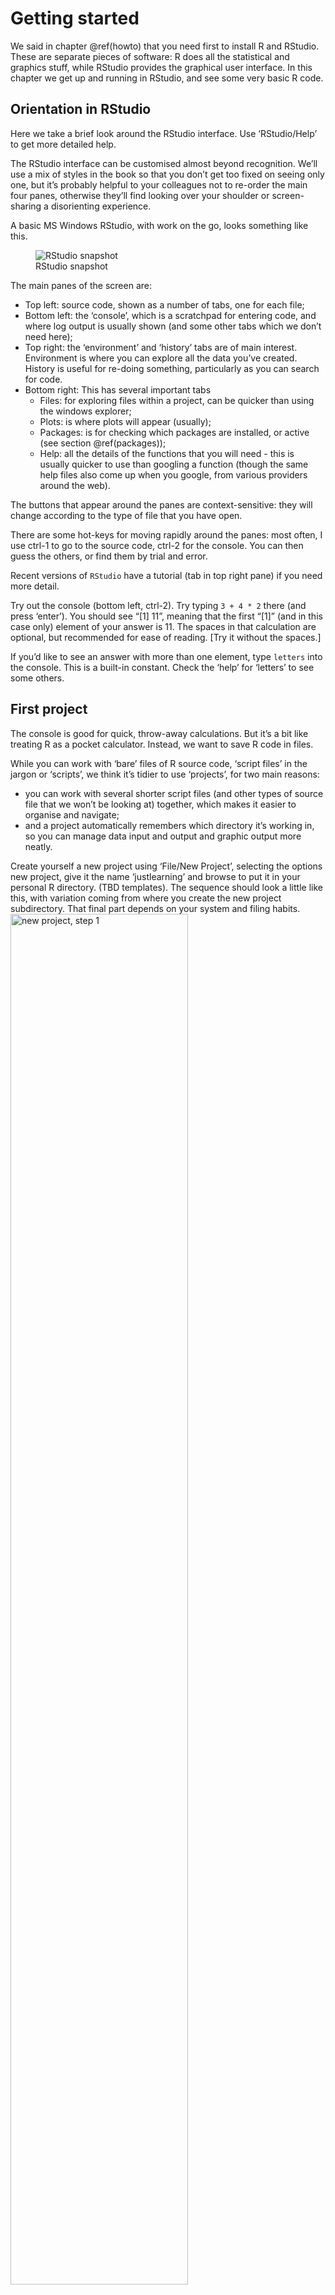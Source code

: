 # Getting started {#start}

We said in chapter \@ref(howto) that you need first to install R and RStudio. These are separate pieces of software: R does all the statistical and graphics stuff, while RStudio provides the graphical user interface. In this chapter we get up and running in RStudio, and see some very basic R code.

## Orientation in RStudio {#rstudio}

Here we take a brief look around the RStudio interface. Use 'RStudio/Help' to get more detailed help.

The RStudio interface can be customised almost beyond recognition. We'll use a mix of styles in the book so that you don't get too fixed on seeing only one, but it's probably helpful to your colleagues not to re-order the main four panes, otherwise they'll find looking over your shoulder or screen-sharing a disorienting experience.

A basic MS Windows RStudio, with work on the go, looks something like this.

![RStudio snapshot](images/RStudio.png)

The main panes of the screen are:

* Top left: source code, shown as a number of tabs, one for each file;
* Bottom left: the 'console', which is a scratchpad for entering code, and where log output is usually shown (and some other tabs which we don't need here);
* Top right: the 'environment' and 'history' tabs are of main interest. Environment is where you can explore all the data you've created. History is useful for re-doing something, particularly as you can search for code.
* Bottom right: This has several important tabs
  + Files: for exploring files within a project, can be quicker than using the windows explorer;
  + Plots: is where plots will appear (usually);
  + Packages: is for checking which packages are installed, or active (see section \@ref(packages));
  + Help: all the details of the functions that you will need - this is usually quicker to use than googling a function (though the same help files also come up when you google, from various providers around the web).
  
The buttons that appear around the panes are context-sensitive: they will change according to the type of file that you have open.

There are some hot-keys for moving rapidly around the panes: most often, I use ctrl-1 to go to the source code, ctrl-2 for the console. You can then guess the others, or find them by trial and error.

Recent versions of `RStudio` have a tutorial (tab in top right pane) if you need more detail.

Try out the console (bottom left, ctrl-2). Try typing `3 + 4 * 2` there (and press 'enter'). You should see "[1] 11", meaning that the first "[1]" (and in this case only) element of your answer is 11. The spaces in that calculation are optional, but recommended for ease of reading. [Try it without the spaces.]

If you'd like to see an answer with more than one element, type `letters` into the console. This is a built-in constant. Check the 'help' for 'letters' to see some others.

## First project

The console is good for quick, throw-away calculations. But it's a bit like treating R as a pocket calculator. Instead, we want to save R code in files. 

While you can work with 'bare' files of R source code, 'script files' in the jargon or 'scripts', we think it's tidier to use 'projects', for two main reasons: 

* you can work with several shorter script files (and other types of source file that we won't be looking at) together, which makes it easier to organise and navigate;
* and a project automatically remembers which directory it's working in, so you can manage data input and output and graphic output more neatly.

Create yourself a new project using 'File/New Project', selecting the options new project, give it the name 'justlearning' and browse to put it in your personal R directory. (TBD templates). The sequence should look a little like this, with variation coming from where you create the new project subdirectory. That final part depends on your system and filing habits.
![new project, step 1](images/new project 1.png){width=75%}

![new project, step 2](images/new project 2.png){width=75%}

![new project, step 3](images/new project 3.png){width=75%}

The project will open without a code panel (which would have been top left), because you have no code yet. It looks like this.
![new justlearning project](images/NewJustLearning.png)

In this book we'll assume that projects always keep data in the `data` directory, and save graphs to the `graphs` directory. You can create these quickly in your new project by copying the code from here (quick-copy icon appears top right in the code block when you move the mouse over it) and pasting it into the console (and press 'enter').

```r
# good to have these in every project
dir.create("data")
dir.create("graphs")

```
If for some reason the directories already exist, don't worry, you'll just get a warning. The line beginning with '#' is a comment which is ignored.

You can also create these directories manually using 'New Folder' in the files tab (ctrl-5), but then make sure both folder names are in lower case! You could even use your operating system file explorer - these are just ordinary directories ('folders'), there's nothing R-special about them.

When you quit RStudio it will save any data and open files in your project. So you can re-open and continue from where you left off. If you've opened very large files, just beware that saving a copy as you close can take some time. (see TBD) 

## First code

Now that you've got a blank project, add a new blank R script file using `File/New File/R Script`, or the 'file plus' icon top left. It appears in the source code pane, top left. 

Immediately save it; call it 'chapter2' for example. The name isn't critical here, but avoid spaces and punctuation. By default, it will be saved to the top level in the project. This is fine for many projects, though in some cases we might choose to organise code differently.

Type this code into your new 'chapter2' script, either manually or copy paste. 

```r
3 + 4
# I know pi
pi
1:50
cos(pi/3) # angle is in radians
```

Unlike in the console, in a script file code doesn't get executed as you type. You have to run it. Usually you're either:

* stepping through code, running a bit at a time, in which case ctrl-enter (cmd-enter on the Mac) is easy to use: it runs the code where the cursor currently sits most of the time intelligently selecting other lines that need to run at the same time, and then moves to the next line of code, jumping over comments that are preceded by `#`;
* running all of the code, which you can do by pressing the 'source' button (or select all and ctrl-enter).

The output appears in the console as a running log. It should look like this:
![](images/result of 3 plus 4.png)

## First packages {#packages}

The R language is expanding continually as people publish new packages for it. A 'package' provides a collection of functions, often some data and sometimes some new data types. If you're starting in R, and just aiming to find your way around in and use code, then mostly what you need to know is how to load packages (and what that means), and a little about the more common ones. That's what we cover in this section.

### Package basics

Some packages are already bundled in the basic installation of 'R', such as `base` which provides, as the name suggests, many of the most basic functions. But there are thousands of other packages, coming from:

* [CRAN](https://cran.r-project.org), the "Comprehensive R Archive Network" is the authoritative collection of packages. There are also various 'mirror' (official copy) sites hosted elsewhere, such as at Ghent University. Packages in CRAN have been through a degree of quality control, and are preferred to the less official sources.
* [Github](https://github.com) and other public repositories. Even Eurocontrol shares some there, such as [CODA taxi times](https://github.com/david6marsh/codaTaxi) and the [PRC dashboard](https://github.com/euctrl-pru/portal).
* Home-made. Making packages is out of the scope of the book, but if you're inside Eurocontrol, you may want to load the `statfor` package (see section TBD) created by Sebastien Thonnard that builds some access to Eurocontrol datawarehouses as well as nice formatting.

There are two^[actually, there's a third, but that's too much detail for here] steps to using a package, and sometimes these get confused:

1) Installation. You type `install.packages("package_name")` and R finds the files for that package and saves them on your machine or on a network drive. So the files are available. You've done the shopping and the food is in the kitchen cupboards.
2) Attaching or Loading. You have to make a package _available_ for use for your session, usually with `library( )`. You've pulled the ingredients for your recipe out of the cupboard and they're on the kitchen table. If there's a difference between 'attaching' and 'loading' then it doesn't matter here. 

A few packages are automatically loaded at the start of the session. In the packages pane, a package is listed if it is installed and ticked if it's loaded. In the screenshot, just the `base` package is loaded of the ones listed in this screenshot.

![](images/packages.png)

Clicking on the package name takes you to the documentation. There's a manual for all functions together, as a pdf, but it's usually easier to use the help pane to get the same material, and perhaps copy examples from the end of each help entry. More importantly here there are links to **vignettes**, and often now to websites with more info. Vignettes are not little stickers, but essential how-to guides mixing text and code. Often this can provide a skeleton end-to-end structure showing how to use functions, and that you can copy and adapt to your own need. 

You can load a package by ticking the box in the packages pane, but normally it's done in code, as in this example.

```r
library(lubridate) # lots of date-related functions.

```
<<<<<<< HEAD
{#twocolons} Two packages can define a function with the same name. The CRAN repository of packages performs quality checks, but overlap between packages is not something CRAN controls. Think of CRAN as an excellent library rather than an 'Académie française' for R  that controls which words are allowed into the language^[Actually, CRAN does enforce some quality control but that's more about how packages work than what packages there might be, with which functions.]. When there is overlap in packages, both defining a function with the same name, say, then on loading the second one 'masks' the first (you should see this above). Sometimes, as an alternative to loading the full package, you might see in code a 'two colon' usage, such as `base::union`. This is very common inside packages (it's recommended), and it's a way to insist that the first package version of the function should be used. 
=======
Two packages can define a function with the same name. The CRAN repository of packages performs quality checks, but overlap between packages is not something CRAN controls. Think of CRAN as an excellent library rather than an 'Académie française' for R  that controls which words are allowed into the language^[Actually, CRAN does enforce some quality control but that's more about how packages work than what packages there might be, with which functions.]. When there is overlap in packages, both defining a function with the same name, say, then on loading the second one 'masks' the first (you should see this above). Sometimes, as an alternative to loading the full package, you might see in code a 'two colon' usage, such as `base::union`. This is very common inside packages (it's recommended), and it's a way to insist that the first package version of the function should be used. 
>>>>>>> 991853ca752d87c46155e65dbf672ed9a57d3a43

As well as function with the same name and different results, there are often many different functions that you could use to achieve the same result, eg `base::paste0()` and `stringr::str_c()` both concatenate strings.

```r
# both concatenate two strings, inserting no separator between them
base::paste0("On Ilkley Moo", "r.")
stringr::str_c("On Ilkley Moo", "r.")
```

In this example, notice that the strings to be concatenated are written in quotes. It's recommended to use double ", rather than single '. And while we're on such conventions, the space after the comma in the parameter list is optional, but recommended for ease of reading. In fact you'll see that when there are lots of parameters or long ones, we tend to move to a new line, also for ease of reading. Meanwhile, there should be no space between the function name and the '('.

There's an art in R to doing the most with the minimum number of packages, since it takes time to find your way around the functions in a package. That's like the satisfaction of making the recipe from things you already have in the cupboard.
 
But sometimes, you just don't want to make the flaky pastry yourself. There are times when you're looking at a complex task and should be thinking 'surely someone has already tackled this in R?'. A little googling will often find you most of the pieces already in place in a new package, or one you have but had forgotten about. 

You develop a personal 'dialect' of R, from the packages that you choose to use most often. We'll discuss one of the most common dialects, the `tidyverse`, in more detail in the next section. Since it helps if you and colleagues share a dialect, everyone adopting the tidyverse is a good start.

### Tidyverse

The [tidyverse](https://www.tidyverse.org) is our chosen dialect, in the sense that in most cases we'll use the functions and data structures, and way of organising, that go with this collection of packages. There's a lot of excellent documentation already available, so we will explain some basics here, and introduce other elements as we need them for flight data examples.

The *tidy* in 'tidyverse' refers to a [tidy data structure](https://r4ds.had.co.nz/tidy-data.html): a table with each variable in its own column and each observation on one row. While we often find flight data with years displayed across the table, and countries down the side, this is not 'tidy'.

```r
knitr::kable(data.frame(Country = c("France", "Germany"), Flights2019 = c(1.3, 5.2), Flights2020= c(1.5, 6.0)),
             booktabs = TRUE, caption = "An untidy table.")

knitr::kable(data.frame(Country = c("France", "Germany"), Year = 2019:2020, Flights = c(1.3, 5.2, 1.5, 6.0)),
             booktabs = TRUE, caption = "A tidy table.")

```

The main data structure used by the tidyverse is the dataframe, although increasingly the tidyverse prefers the 'tibble' `tbl`, which is a specific sort of dataframe. We won't worry about the differences here.

For most 'quick pieces of code', the easiest is to start your R script with a `library(tidyverse)` to load all the parts of the tidyverse. If you were writing a package, that wouldn't be very efficient, because there's quite a lot of it. Sometimes you'll see individual parts of the tidyverse loaded including:

* `ggplot2`: lots of plotting functions (see next chapters)
* `dplyr`: for manipulating and processing data
* `tidyr`: for tidying data, such as pivot-table like actions, or splitting columns.

And there are packages which are on the outskirts of the 'tidyverse' which get announced when you first load. The full list (at the time of writing) is as follows. 

```r
library(tidyverse)
tidyverse_packages()
```

These include `lubridate` and `stringr` which we've already mentioned.

We'll see a lot more `tidyverse` usage in chapters TBD, when we get to grips with data wrangling. Just to whet your appetite, here we show two quick examples. Try the code out, but don't worry if it's a little cryptic at this stage, we will explain the parts in more detail later.

Start with the untidy dataframe shown above. Use `pivot_longer` to make it tidy, all in one go selecting a number of columns (those that start with 'Flights') and extracting the 'year' from this, then pivoting to the tidy form. 

Then we show a pairing of `group_by` and `summarise` to produce some annual totals. This example doesn't save its result but prints it immediately to the log.

```r
untidy <- data.frame(Country = c("France", "Germany"), 
                     Flights2019 = c(1.3, 5.2), 
                     Flights2020= c(1.5, 6.0))
# tidy the data
tidier <- pivot_longer(untidy, 
                       # pivot the two columns starting with 'Flights'
                       cols = starts_with("Flights"),
                       # put the column names in a column called 'year'
                       names_to= "year",
                       # ignore the 'Flights' bit of the name, and treat as integer
                       names_pattern = "Flights(.*)",
                       names_transform = list(year = as.integer),
                       # put the column values in a column called 'flights'
                       values_to = "flights")
print(tidier)

# using groups - just print the result
tidier %>% group_by(year) %>% 
  summarise(total_flights = sum(flights))


```

Don't worry if this demo seems complicated, or to come out of nowhere - we'll take it more slowly in Chapter TBD. But it illustrates the principle we mentioned earlier: for many operations (like tidying a table), you're not the first to need to do this, so there's probably a neat way to do it in R.

You'll see another short bit of tidyverse at the beginning of the next chapter.

## File types {#filetypes}

You will see lots of different file types (ie file extensions), in the files pane. The main ones to remember are:

* `.R`, `.Rmd`: both contain R code, though `.Rmd` is actually 'r markdown' which is a mix of code and text;
* `.RProj`: contains an R 'project' - if you see one of these in the directory, this is the one to open - everything else works from there (see TBD);
* `.rda`, `.RDS`: are different types of data file. R works easily also with `.csv` and `.xls(x)` see TBD.

## What's gone wrong?

If you see a window like this, then you have started R rather than RStudio. That is a GUI and you can use it to execute R code, but you'll find RStudio easier for all but the quickest snippets of code. ![basic RGui](images/RGui.png){width=60%}

If it keeps on happening you will find it helpful to associate R files (`.R, .RMD` and others) with RStudio rather than R.

If you get errors saying a certain package is only compatible with version xx and higher (of R), and you think you've recently updated, are you sure you updated R rather than RStudio? The RStudio version is found from the top menu 'RStudio/About R Studio', the R version is seen when you first start up (see the image just above), or is printed if you type `version` in the console.

If you're searching in 'help' and a function isn't appearing, for example in the drop-down as you type, it is probably because it comes from a package that isn't loaded. You can finish typing, and the system will search and may find it, but also some other less good matches. Or if you know the package name, you can type `?ggplot2::geom_line` for example, in the console to go straight there.

## Test yourself

### Questions

1. Where will you (usually) find the help on functions?
2. Which of these provides a graphical user interface (GUI): R, RStudio?
3. Which ctrl-key combination takes you to the environment pane?
4. What does an `.rda` file contain?
5. What's the difference between typing into a script file and into the console?
6. What is a 'vignette'?
7. (teaser) What does `3 + 1:3` give?

### Answers

1. Bottom right.
2. Both, though you'll nearly always want to use RStudio.
3. CTRL-8
4. R data
5. With the console, code is executed as each line is completed.
6. An extended entry in the documentation showing how to put the functions of the packages together.
7. `4 5 6`


